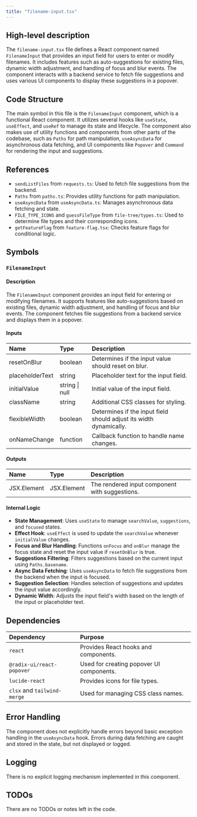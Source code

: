 ```yaml
---
title: "filename-input.tsx"
---
```


## High-level description

The `filename-input.tsx` file defines a React component named `FilenameInput` that provides an input field for users to enter or modify filenames. It includes features such as auto-suggestions for existing files, dynamic width adjustment, and handling of focus and blur events. The component interacts with a backend service to fetch file suggestions and uses various UI components to display these suggestions in a popover.

## Code Structure

The main symbol in this file is the `FilenameInput` component, which is a functional React component. It utilizes several hooks like `useState`, `useEffect`, and `useRef` to manage its state and lifecycle. The component also makes use of utility functions and components from other parts of the codebase, such as `Paths` for path manipulation, `useAsyncData` for asynchronous data fetching, and UI components like `Popover` and `Command` for rendering the input and suggestions.

## References

- `sendListFiles` from `requests.ts`: Used to fetch file suggestions from the backend.
- `Paths` from `paths.ts`: Provides utility functions for path manipulation.
- `useAsyncData` from `useAsyncData.ts`: Manages asynchronous data fetching and state.
- `FILE_TYPE_ICONS` and `guessFileType` from `file-tree/types.ts`: Used to determine file types and their corresponding icons.
- `getFeatureFlag` from `feature-flag.tsx`: Checks feature flags for conditional logic.

## Symbols

### `FilenameInput`
#### Description
The `FilenameInput` component provides an input field for entering or modifying filenames. It supports features like auto-suggestions based on existing files, dynamic width adjustment, and handling of focus and blur events. The component fetches file suggestions from a backend service and displays them in a popover.

#### Inputs
| Name | Type | Description |
|:-----|:-----|:------------|
| resetOnBlur | boolean | Determines if the input value should reset on blur. |
| placeholderText | string | Placeholder text for the input field. |
| initialValue | string \| null | Initial value of the input field. |
| className | string | Additional CSS classes for styling. |
| flexibleWidth | boolean | Determines if the input field should adjust its width dynamically. |
| onNameChange | function | Callback function to handle name changes. |

#### Outputs
| Name | Type | Description |
|:-----|:-----|:------------|
| JSX.Element | JSX.Element | The rendered input component with suggestions. |

#### Internal Logic
- **State Management**: Uses `useState` to manage `searchValue`, `suggestions`, and `focused` states.
- **Effect Hook**: `useEffect` is used to update the `searchValue` whenever `initialValue` changes.
- **Focus and Blur Handling**: Functions `onFocus` and `onBlur` manage the focus state and reset the input value if `resetOnBlur` is true.
- **Suggestions Filtering**: Filters suggestions based on the current input using `Paths.basename`.
- **Async Data Fetching**: Uses `useAsyncData` to fetch file suggestions from the backend when the input is focused.
- **Suggestion Selection**: Handles selection of suggestions and updates the input value accordingly.
- **Dynamic Width**: Adjusts the input field's width based on the length of the input or placeholder text.

## Dependencies

| Dependency | Purpose |
|:-----------|:--------|
| `react` | Provides React hooks and components. |
| `@radix-ui/react-popover` | Used for creating popover UI components. |
| `lucide-react` | Provides icons for file types. |
| `clsx` and `tailwind-merge` | Used for managing CSS class names. |

## Error Handling

The component does not explicitly handle errors beyond basic exception handling in the `useAsyncData` hook. Errors during data fetching are caught and stored in the state, but not displayed or logged.

## Logging

There is no explicit logging mechanism implemented in this component.

## TODOs

There are no TODOs or notes left in the code.